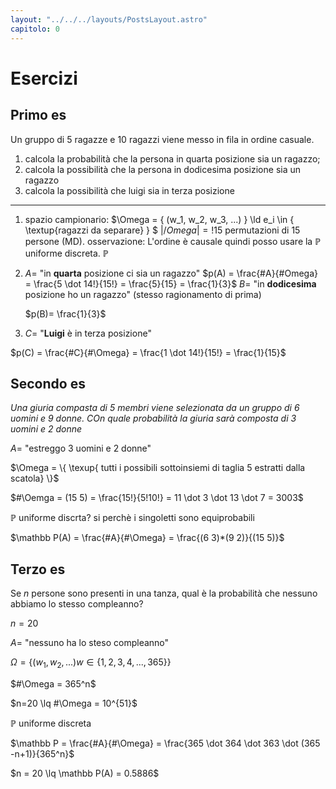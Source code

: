 ```yaml
---
layout: "../../../layouts/PostsLayout.astro"
capitolo: 0
---
```


# Esercizi

## Primo es

Un gruppo di 5 ragazze e 10 ragazzi viene messo in fila in ordine casuale.

1. calcola la probabilità che la persona in quarta posizione sia un ragazzo;
2. calcola la possibilità che la persona in dodicesima posizione sia un ragazzo
3. calcola la possibilità che luigi sia in terza posizione

---

1. spazio campionario: $\Omega = \{ (w_1, w_2, w_3, ...) \} \ld e_i \in \{ \textup{ragazzi da separare} \} $
$|/Omega| = !15$ permutazioni di 15 persone (MD).
osservazione: L'ordine è causale quindi posso usare la $\mathbb P$ uniforme discreta. $\mathbb  P$

2. $A =$ "in **quarta** posizione ci sia un ragazzo"
    $p(A) = \frac{#A}{#Omega} = \frac{5 \dot 14!}{15!} = \frac{5}{15} = \frac{1}{3}$
    $B =$ "in **dodicesima** posizione ho un ragazzo" (stesso ragionamento di prima)

    $p(B)= \frac{1}{3}$

3. $C =$ "**Luigi** è in terza posizione"

$p(C) = \frac{#C}{#\Omega} = \frac{1 \dot 14!}{15!} = \frac{1}{15}$

## Secondo es

_Una giuria compasta di 5 membri viene selezionata da un gruppo di 6 uomini e 9 donne. COn quale probabilità la giuria sarà composta di 3 uomini e 2 donne_

$A =$ "estreggo 3 uomini e 2 donne"

$\Omega = \{ \texup{ tutti i possibili sottoinsiemi di taglia 5 estratti dalla scatola} \}$

$#\Oemga = (15 5) = \frac{15!}{5!10!} = 11 \dot 3 \dot 13 \dot 7 = 3003$

$\mathbb P$ uniforme discrta? si perchè i singoletti sono equiprobabili

$\mathbb P(A) = \frac{#A}{#\Omega} = \frac{(6 3)*(9 2)}{(15 5)}$

## Terzo es

Se $n$ persone sono presenti in una tanza, qual è la probabilità che nessuno abbiamo lo stesso compleanno?

$n = 20$

$A =$ "nessuno ha lo steso compleanno"

$\Omega = \{ (w_1, w_2, ...)  w \in \{ 1,2,3,4,...,365 \} \}$

$#\Omega = 365^n$

$n=20 \lq #\Omega = 10^{51}$

$\mathbb P$ uniforme discreta

$\mathbb P = \frac{#A}{#\Omega} = \frac{365 \dot 364 \dot 363 \dot (365 -n+1)}{365^n}$

$n = 20 \lq \mathbb P(A) = 0.5886$
